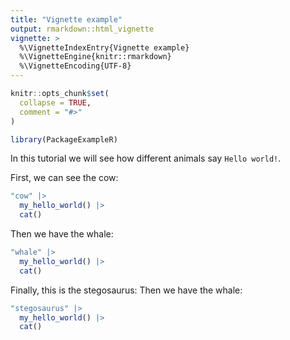 ```yaml
---
title: "Vignette example"
output: rmarkdown::html_vignette
vignette: >
  %\VignetteIndexEntry{Vignette example}
  %\VignetteEngine{knitr::rmarkdown}
  %\VignetteEncoding{UTF-8}
---
```


```r
knitr::opts_chunk$set(
  collapse = TRUE,
  comment = "#>"
)
```

```r
library(PackageExampleR)
```

In this tutorial we will see how different animals say `Hello world!`.

First, we can see the cow:
```r
"cow" |>
  my_hello_world() |>
  cat()
```

Then we have the whale:
```r
"whale" |>
  my_hello_world() |>
  cat()
```

Finally, this is the stegosaurus:
Then we have the whale:
```r
"stegosaurus" |>
  my_hello_world() |>
  cat()
```
